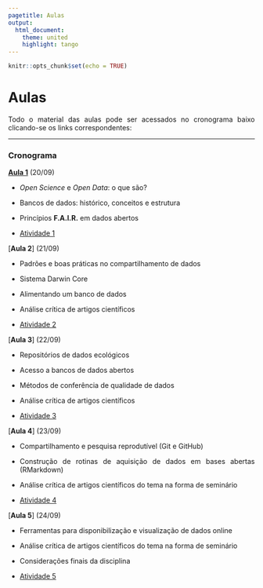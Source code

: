 ```yaml
---
pagetitle: Aulas
output: 
  html_document:
    theme: united
    highlight: tango
---
```

<style>
body {
text-align: justify}
</style>

```r
knitr::opts_chunk$set(echo = TRUE)
```

# Aulas

Todo o material das aulas pode ser acessados no cronograma baixo clicando-se os links correspondentes:

------------------------------------------------------------------------

### Cronograma

[**Aula 1**](https://docs.google.com/presentation/d/18pVIS6xMx5tJCE9k8yKTV-lEYrMbzDPT6ZV4LuHzf7Y/edit?usp=sharing) (20/09)

-   *Open Science* e *Open Data*: o que são?

-   Bancos de dados: histórico, conceitos e estrutura

-   Princípios **F.A.I.R.** em dados abertos

-   [Atividade 1](atividade1.html)

[**Aula 2**] (21/09)

-   Padrões e boas práticas no compartilhamento de dados

-   Sistema Darwin Core

-   Alimentando um banco de dados

-   Análise crítica de artigos científicos

-   [Atividade 2]()

[**Aula 3**] (22/09)

-   Repositórios de dados ecológicos

-   Acesso a bancos de dados abertos

-   Métodos de conferência de qualidade de dados

-   Análise crítica de artigos científicos

-   [Atividade 3]()

[**Aula 4**] (23/09)

-   Compartilhamento e pesquisa reprodutível (Git e GitHub)

-   Construção de rotinas de aquisição de dados em bases abertas (RMarkdown)

-   Análise crítica de artigos científicos do tema na forma de seminário

-   [Atividade 4]()

[**Aula 5**] (24/09)

-   Ferramentas para disponibilização e visualização de dados online

-   Análise crítica de artigos científicos do tema na forma de seminário

-   Considerações finais da disciplina

-   [Atividade 5]()